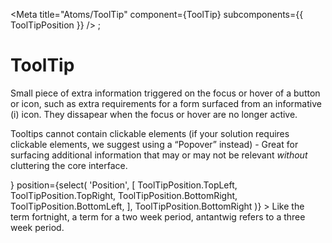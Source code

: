 
<Meta
  title="Atoms/ToolTip"
  component={ToolTip}
  subcomponents={{ ToolTipPosition }}
/>
;

# ToolTip

<StoryStatus status="stable" />

Small piece of extra information triggered on the focus or hover of a button or icon,
such as extra requirements for a form surfaced from an informative (i) icon. They
dissapear when the focus or hover are no longer active.

Tooltips cannot contain clickable elements (if your solution
requires clickable elements, we suggest using a “Popover” instead) - Great for
surfacing additional information that may or may not be relevant _without_ cluttering
the core interface.

<Preview>
  <Story name="ToolTip">
    <ToolTip
      focusable
      id="tooltip"
      target={<InfoCircleIcon size={20} />}
      position={select(
        'Position',
        [
          ToolTipPosition.TopLeft,
          ToolTipPosition.TopRight,
          ToolTipPosition.BottomRight,
          ToolTipPosition.BottomLeft,
        ],
        ToolTipPosition.BottomRight
      )}
    >
      Like the term fortnight, a term for a two week period, antantwig refers to
      a three week period.
    </ToolTip>
  </Story>
</Preview>

<Props of={ToolTip} />
